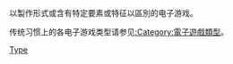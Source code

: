 以製作形式或含有特定要素或特征以區別的电子游戏。

传统习惯上的各电子游戏类型请参见[[:Category:電子遊戲類型|:Category:電子遊戲類型]]。

[[Category:电子游戏|Type]]